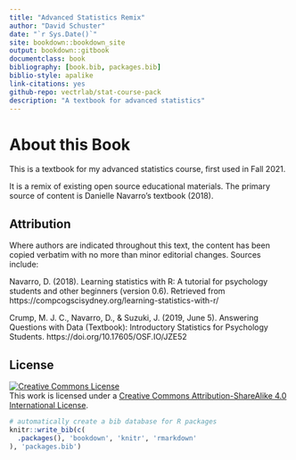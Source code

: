 ```yaml
--- 
title: "Advanced Statistics Remix"
author: "David Schuster"
date: "`r Sys.Date()`"
site: bookdown::bookdown_site
output: bookdown::gitbook
documentclass: book
bibliography: [book.bib, packages.bib]
biblio-style: apalike
link-citations: yes
github-repo: vectrlab/stat-course-pack
description: "A textbook for advanced statistics"
---
```


# About this Book {-}

This is a textbook for my advanced statistics course, first used in Fall 2021.

It is a remix of existing open source educational materials. The primary source of content is Danielle Navarro’s textbook (2018).

## Attribution

Where authors are indicated throughout this text, the content has been copied verbatim with no more than minor editorial changes. Sources include:

Navarro, D. (2018). Learning statistics with R: A tutorial for psychology students and other beginners (version 0.6). Retrieved from https://compcogscisydney.org/learning-statistics-with-r/

Crump, M. J. C., Navarro, D., & Suzuki, J. (2019, June 5). Answering Questions with Data (Textbook): Introductory Statistics for Psychology Students. https://doi.org/10.17605/OSF.IO/JZE52

## License {-}

<a rel="license" href="http://creativecommons.org/licenses/by-sa/4.0/"><img alt="Creative Commons License" style="border-width:0" src="https://i.creativecommons.org/l/by-sa/4.0/88x31.png" /></a><br />This work is licensed under a <a rel="license" href="http://creativecommons.org/licenses/by-sa/4.0/">Creative Commons Attribution-ShareAlike 4.0 International License</a>.

```r
# automatically create a bib database for R packages
knitr::write_bib(c(
  .packages(), 'bookdown', 'knitr', 'rmarkdown'
), 'packages.bib')
```
